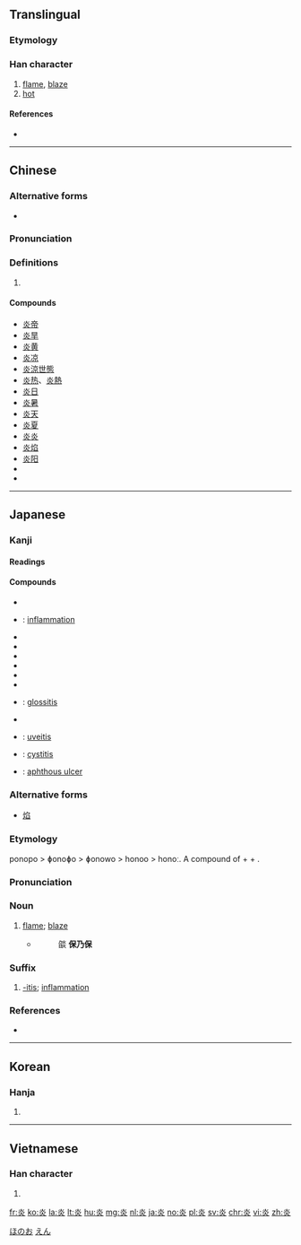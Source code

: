 {{also|焱}}
==Translingual==

===Etymology===
{{Han compound|火|火|t2=fire|ls=ic}}

===Han character===
{{Han char|rn=86|rad=火|as=04|sn=8|four=90809|canj=FF|ids=⿱火火}}

# [[flame]], [[blaze]]
# [[hot]]

====References====
* {{Han ref|kx=0667.130|dkj=18910|dj=1076.210|hdz=32193.060|uh=708E|ud=28814|bh=AAA2|bd=43682}}

----

==Chinese==
{{zh-forms}}

===Alternative forms===
* {{zh-l|炏}}

===Pronunciation===
{{zh-pron
|m=yán
|c=jim4
|mc=y
|oc=y
|ma=
|cat=n,a
}}

===Definitions===
# {{rfdef|lang=zh}}

====Compounds====
* [[炎帝]]
* [[炎旱]]
* [[炎黄]]
* [[炎凉]]
* [[炎涼世態]]
* [[炎热]]、[[炎熱]]
* [[炎日]]
* [[炎暑]]
* [[炎天]]
* [[炎夏]]
* [[炎炎]]
* [[炎焰]]
* [[炎阳]]
* {{zh-l|炎症|yánzhèng|[[inflammation]]}}
* {{zh-l|膀胱炎|pángguāngyán|[[cystitis]]}}

----

==Japanese==

===Kanji===
{{ja-kanji|grade=c|rs=火04}}

====Readings====
{{ja-readings|goon=[[えん]] (en)|kanon=[[えん]] (en)|kun=[[ほのお]] (honō), [[もえる]] (moeru)}}

====Compounds====
{{der-top|Compounds}}
* {{ja-r|炎暑|えんしょ}}
* {{ja-r|炎症|えんしょう}}: [[inflammation]]
* {{ja-r|炎上|えんじょう}}
* {{ja-r|炎帝|えんてい}}
* {{ja-r|炎天|えんてん}}
* {{ja-r|炎涼|えんりょう}}
* {{ja-r|火炎|かえん}}
* {{ja-r|気炎|きえん}}
* {{ja-r|舌炎|ぜつえん}}: [[glossitis]]
* {{ja-r|虫垂炎|ちゅうすいえん}}
* {{ja-r|葡萄膜炎|ぶどうまくえん}}: [[uveitis]]
* {{ja-r|膀胱炎|ぼうこうえん}}: [[cystitis]]
* {{ja-r|口内炎|こうないえん}}: [[aphthous ulcer]]
{{der-bottom}}

===Alternative forms===
* [[焰]]

===Etymology===
{{ja-kanjitab|ほのお|yomi=k}}
ponopo > ɸonoɸo > ɸonowo > honoo > honoː. A compound of {{m|ja|火|tr=ho||fire}} + {{m|ja|の|tr=no||genitive}} + {{m|ja|穂|tr=ho||ear, head}}.

===Pronunciation===
{{ja-pron|ほのお|acc=a|y=k|acc_ref=NHK|acc2=2|acc2_ref=NHK}}

===Noun===
{{ja-noun|ほのお|hhira=ほのほ}}

# [[flame]]; [[blaze]]
#* {{RQ:Konkōmyō Saishōōkyō Ongi|5 (front)}}
#*: 燄 '''保乃保'''

===Suffix===
{{ja-pos|えん|suffix}}

# {{lb|ja|medicine|sort=えん}} [[-itis]]; [[inflammation]]

===References===
<references/>
* {{R:Konkōmyō Saishōōkyō Ongi}}

[[Category:ja:Fire|ほのお]]
[[Category:ja:Fire|えん]]

----

==Korean==

===Hanja===
{{ko-hanja|hangeul=[[염]]|eumhun=|rv=yeom|mr=yŏm|y=yem}}

# {{defn|lang=ko|sort=火04}}

----

==Vietnamese==

===Han character===
{{vi-hantu|viêm, văn|rs=火04}}

# {{defn|lang=vi|sort=火04}}

[[fr:炎]]
[[ko:炎]]
[[la:炎]]
[[lt:炎]]
[[hu:炎]]
[[mg:炎]]
[[nl:炎]]
[[ja:炎]]
[[no:炎]]
[[pl:炎]]
[[sv:炎]]
[[chr:炎]]
[[vi:炎]]
[[zh:炎]]